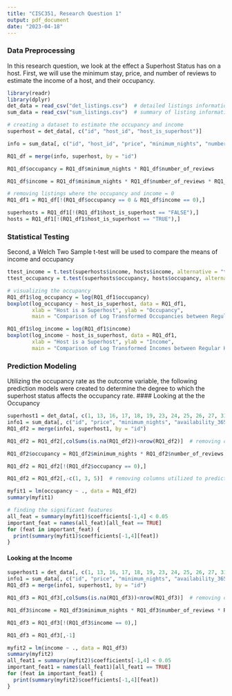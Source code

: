 ```yaml
---
title: "CISC351, Research Question 1"
output: pdf_document
date: "2023-04-18"
---
```

### Data Preprocessing

In this research question, we look at the effect a Superhost Status has on a host. First, we will use the minimum stay, price, and number of reviews to estimate the income of a host, and their occupancy.

```r
library(readr)
library(dplyr)
det_data = read_csv("det_listings.csv")  # detailed listings information aka listings.csv.gz
sum_data = read_csv("sum_listings.csv")  # summary of listing information aka listings.csv
```

```r
# creating a dataset to estimate the occupancy and income
superhost = det_data[, c("id", "host_id", "host_is_superhost")]

info = sum_data[, c("id", "host_id", "price", "minimum_nights", "number_of_reviews", "availability_365", "calculated_host_listings_count")]

RQ1_df = merge(info, superhost, by = "id")

RQ1_df$occupancy = RQ1_df$minimum_nights * RQ1_df$number_of_reviews

RQ1_df$income = RQ1_df$minimum_nights * RQ1_df$number_of_reviews * RQ1_df$price

# removing listings where the occupancy and income = 0
RQ1_df1 = RQ1_df[!(RQ1_df$occupancy == 0 & RQ1_df$income == 0),]
```

```r
superhosts = RQ1_df1[!(RQ1_df1$host_is_superhost == "FALSE"),]
hosts = RQ1_df1[!(RQ1_df1$host_is_superhost == "TRUE"),]
```

### Statistical Testing
Second, a Welch Two Sample t-test will be used to compare the means of income and occupancy

```r
ttest_income = t.test(superhosts$income, hosts$income, alternative = "two.sided", var.equal = FALSE)
ttest_occupancy = t.test(superhosts$occupancy, hosts$occupancy, alternative = "two.sided", var.equal = FALSE)

```

```r
# visualizing the occupancy
RQ1_df1$log_occupancy = log(RQ1_df1$occupancy)
boxplot(log_occupancy ~ host_is_superhost, data = RQ1_df1, 
        xlab = "Host is a Superhost", ylab = "Occupancy", 
        main = "Comparison of Log Transformed Occupancies between Regular Hosts and Superhosts")
```

```r
RQ1_df1$log_income = log(RQ1_df1$income)
boxplot(log_income ~ host_is_superhost, data = RQ1_df1, 
        xlab = "Host is a Superhost", ylab = "Income", 
        main = "Comparison of Log Transformed Incomes between Regular Hosts and Superhosts")
```

### Prediction Modeling
Utilizing the occupancy rate as the outcome variable, the following prediction models were created to determine the degree to which the superhost status affects the occupancy rate.
#### Looking at the the Occupancy
```r
superhost1 = det_data[, c(1, 13, 16, 17, 18, 19, 23, 24, 25, 26, 27, 31, 32, 33, 34, 35, 36, 37, 38, 39, 43, 51, 52, 53, 54, 63, 64, 65, 66, 67, 68, 70, 75)]
info1 = sum_data[, c("id", "price", "minimum_nights", "availability_365", "number_of_reviews", "calculated_host_listings_count")]
RQ1_df2 = merge(info1, superhost1, by = "id")

RQ1_df2 = RQ1_df2[,colSums(is.na(RQ1_df2))<nrow(RQ1_df2)]  # removing columns that are empty

RQ1_df2$occupancy = RQ1_df2$minimum_nights * RQ1_df2$number_of_reviews

RQ1_df2 = RQ1_df2[!(RQ1_df2$occupancy == 0),]

RQ1_df2 = RQ1_df2[,-c(1, 3, 5)]  # removing columns utilized to predict occupancy to remove multicollinearity and the id

```

```r
myfit1 = lm(occupancy ~ ., data = RQ1_df2)
summary(myfit1)

# finding the significant features 
all_feat = summary(myfit1)$coefficients[-1,4] < 0.05
important_feat = names(all_feat)[all_feat == TRUE]
for (feat in important_feat) {
  print(summary(myfit1)$coefficients[-1,4][feat])
}
```

#### Looking at the Income
```r
superhost1 = det_data[, c(1, 13, 16, 17, 18, 19, 23, 24, 25, 26, 27, 31, 32, 33, 34, 35, 36, 37, 38, 39, 43, 51, 52, 53, 54, 63, 64, 65, 66, 67, 68, 70, 75)]
info1 = sum_data[, c("id", "price", "minimum_nights", "availability_365", "number_of_reviews", "calculated_host_listings_count")]
RQ1_df3 = merge(info1, superhost1, by = "id")

RQ1_df3 = RQ1_df3[,colSums(is.na(RQ1_df3))<nrow(RQ1_df3)]  # removing columns that are empty

RQ1_df3$income = RQ1_df3$minimum_nights * RQ1_df3$number_of_reviews * RQ1_df3$price

RQ1_df3 = RQ1_df3[!(RQ1_df3$income == 0),]

RQ1_df3 = RQ1_df3[,-1]
```

```r
myfit2 = lm(income ~ ., data = RQ1_df3)
summary(myfit2)
all_feat1 = summary(myfit2)$coefficients[-1,4] < 0.05
important_feat1 = names(all_feat1)[all_feat1 == TRUE]
for (feat in important_feat1) {
  print(summary(myfit2)$coefficients[-1,4][feat])
}
```

